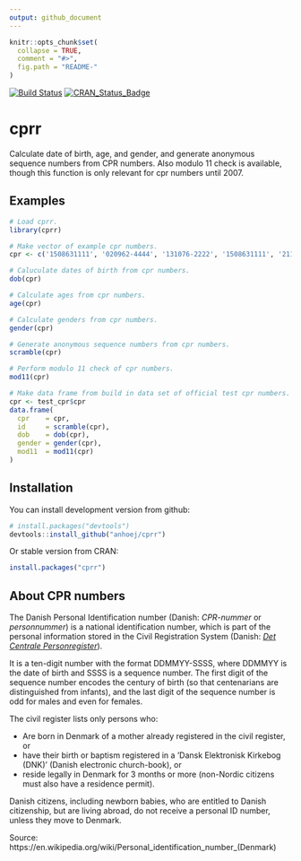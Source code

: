 ```yaml
---
output: github_document
---
```


<!-- README.md is generated from README.Rmd. Please edit that file -->

```r
knitr::opts_chunk$set(
  collapse = TRUE,
  comment = "#>",
  fig.path = "README-"
)
```

[![Build Status](https://travis-ci.org/anhoej/cprr.svg?branch=master)](https://travis-ci.org/anhoej/cprr)
[![CRAN_Status_Badge](http://www.r-pkg.org/badges/version/cprr)](https://cran.r-project.org/package=cprr)

# cprr

Calculate date of birth, age, and gender, and generate anonymous sequence numbers from CPR numbers. Also modulo 11 check is available, though this function is only relevant for cpr numbers until 2007.

## Examples

```r
# Load cprr.
library(cprr)

# Make vector of example cpr numbers.
cpr <- c('1508631111', '020962-4444', '131076-2222', '1508631111', '2110625629')

# Caluculate dates of birth from cpr numbers.
dob(cpr)

# Calculate ages from cpr numbers.
age(cpr)

# Calculate genders from cpr numbers.
gender(cpr)

# Generate anonymous sequence numbers from cpr numbers.
scramble(cpr)

# Perform modulo 11 check of cpr numbers.
mod11(cpr)

# Make data frame from build in data set of official test cpr numbers.
cpr <- test_cpr$cpr
data.frame(
  cpr    = cpr,
  id     = scramble(cpr),
  dob    = dob(cpr),
  gender = gender(cpr),
  mod11  = mod11(cpr)
)
```


## Installation

You can install development version from github:

```r
# install.packages("devtools")
devtools::install_github("anhoej/cprr")
```

Or stable version from CRAN:

```r
install.packages("cprr")
```

## About CPR numbers

The Danish Personal Identification number (Danish: *CPR-nummer* or *personnummer*) is a national identification number, which is part of the personal information stored in the Civil Registration System (Danish: *[Det Centrale Personregister](https://www.cpr.dk/)*).

It is a ten-digit number with the format DDMMYY-SSSS, where DDMMYY is the date of birth and SSSS is a sequence number. The first digit of the sequence number encodes the century of birth (so that centenarians are distinguished from infants), and the last digit of the sequence number is odd for males and even for females.

The civil register lists only persons who:

* Are born in Denmark of a mother already registered in the civil register, or 
* have their birth or baptism registered in a ’Dansk Elektronisk Kirkebog (DNK)’ (Danish electronic church-book), or 
* reside legally in Denmark for 3 months or more (non-Nordic citizens must also have a residence permit).

Danish citizens, including newborn babies, who are entitled to Danish citizenship, but are living abroad, do not receive a personal ID number, unless they move to Denmark.

Source: https://en.wikipedia.org/wiki/Personal_identification_number_(Denmark)
